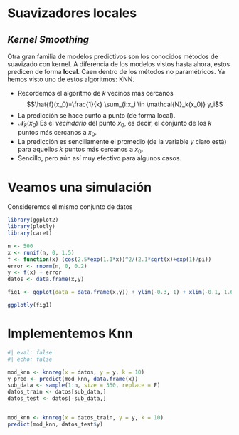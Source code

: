 # Suavizadores locales

## _Kernel Smoothing_

Otra gran familia de modelos predictivos son los conocidos métodos de
suavizado con kernel. A diferencia de los modelos vistos hasta ahora, estos
predicen de forma __local__. Caen dentro de los métodos no paramétricos.
Ya hemos visto uno de estos algoritmos: KNN. 

+ Recordemos el algoritmo de $k$ vecinos más cercanos 
$$\hat{f}(x_0)=\frac{1}{k} \sum_{i:x_i \in \mathcal{N}_k(x_0)} y_i$$
+ La predicción se hace punto a punto (de forma local).
+ $\mathcal{N}_k(x_0)$ Es el _vecindario_ del punto $x_0$, es decir, el conjunto
de los $k$ puntos más cercanos a $x_0$.
+ La predicción es sencillamente el promedio (de la variable $y$ claro está) para
aquellos $k$ puntos más cercanos a $x_0$.
+ Sencillo, pero aún así muy efectivo para algunos casos.

# Veamos una simulación
Consideremos el mismo conjunto de datos 

```r
library(ggplot2)
library(plotly)
library(caret)

n <- 500
x <- runif(n, 0, 1.5)
f <- function(x) (cos(2.5*exp(1.1*x))^2/(2.1*sqrt(x)+exp(1)/pi))
error <- rnorm(n, 0, 0.2)
y <- f(x) + error
datos <- data.frame(x,y)

fig1 <- ggplot(data = data.frame(x,y)) + ylim(-0.3, 1) + xlim(-0.1, 1.6) + geom_point(aes(x=x, y=y)) +  geom_line(aes(x = x, y = f(x)), col = "blue", lwd = 1) 

ggplotly(fig1)

```

# Implementemos Knn

```r
#| eval: false
#| echo: false

mod_knn <- knnreg(x = datos, y = y, k = 10)
y_pred <- predict(mod_knn, data.frame(x))
sub_data <- sample(1:n, size = 350, replace = F)
datos_train <- datos[sub_data,]
datos_test <- datos[-sub_data,]


mod_knn <- knnreg(x = datos_train, y = y, k = 10)
predict(mod_knn, datos_test$y)


```